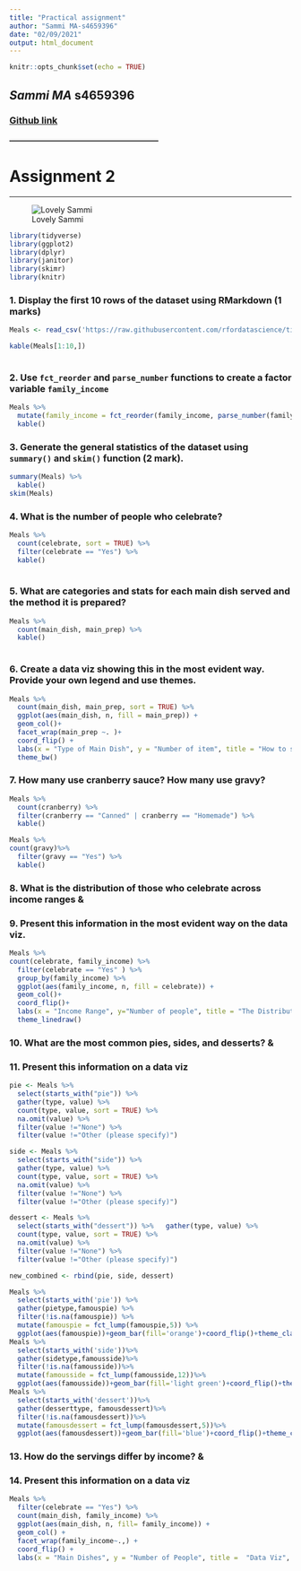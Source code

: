 ```yaml
---
title: "Practical assignment"
author: "Sammi MA-s4659396"
date: "02/09/2021"
output: html_document
---
```


```r
knitr::opts_chunk$set(echo = TRUE)
```


## *Sammi MA* **s4659396**

### [Github link](https://github.com/SammiMA/Practical-assignment/blob/main/Practical%20assignment.Rmd)
**---------------------------------------------------------**

Assignment 2
======================

--------------------------------------
![Lovely Sammi](./pic.JPG)


```r
library(tidyverse)
library(ggplot2)
library(dplyr)
library(janitor)
library(skimr)
library(knitr)
```

### 1. Display the first 10 rows of the dataset using RMarkdown (1 marks)
```r
Meals <- read_csv('https://raw.githubusercontent.com/rfordatascience/tidytuesday/master/data/2018/2018-11-20/thanksgiving_meals.csv')

kable(Meals[1:10,]) 
  
```

### 2. Use `fct_reorder` and `parse_number` functions to create a factor variable `family_income`
```r
Meals %>%
  mutate(family_income = fct_reorder(family_income, parse_number(family_income))) %>% 
  kable()
```

### 3. Generate the general statistics of the dataset using `summary()` and `skim()` function (2 mark).
```r
summary(Meals) %>% 
  kable()
skim(Meals) 
```

### 4. What is the number of people who celebrate?
```r
Meals %>%
  count(celebrate, sort = TRUE) %>%
  filter(celebrate == "Yes") %>% 
  kable()
  
```

### 5. What are categories and stats for each main dish served and the method it is prepared?
```r
Meals %>%
  count(main_dish, main_prep) %>% 
  kable()
  
```

### 6. Create a data viz showing this in the most evident way. Provide your own legend and use themes.
```r
Meals %>%
  count(main_dish, main_prep, sort = TRUE) %>%
  ggplot(aes(main_dish, n, fill = main_prep)) +
  geom_col()+
  facet_wrap(main_prep ~. )+
  coord_flip() +
  labs(x = "Type of Main Dish", y = "Number of item", title = "How to serve your dish", caption = "Image 1") +
  theme_bw()
```

### 7. How many use cranberry sauce? How many use gravy?
```r
Meals %>%
  count(cranberry) %>%
  filter(cranberry == "Canned" | cranberry == "Homemade") %>% 
  kable()
```
```r
Meals %>%
count(gravy)%>%
  filter(gravy == "Yes") %>% 
  kable()
```
### 8. What is the distribution of those who celebrate across income ranges &
### 9. Present this information in the most evident way on the data viz.
```r
Meals %>%
count(celebrate, family_income) %>%
  filter(celebrate == "Yes" ) %>%
  group_by(family_income) %>%
  ggplot(aes(family_income, n, fill = celebrate)) +
  geom_col()+
  coord_flip()+
  labs(x = "Income Range", y="Number of people", title = "The Distribution of people across income ranges celebrate the Thanksgiving", caption = "Image 2") +
  theme_linedraw()
```


### 10. What are the most common pies, sides, and desserts? &
### 11. Present this information on a data viz
```r
pie <- Meals %>% 
  select(starts_with("pie")) %>% 
  gather(type, value) %>% 
  count(type, value, sort = TRUE) %>%
  na.omit(value) %>% 
  filter(value !="None") %>% 
  filter(value !="Other (please specify)")

side <- Meals %>% 
  select(starts_with("side")) %>% 
  gather(type, value) %>% 
  count(type, value, sort = TRUE) %>%
  na.omit(value) %>% 
  filter(value !="None") %>% 
  filter(value !="Other (please specify)")

dessert <- Meals %>% 
  select(starts_with("dessert")) %>%   gather(type, value) %>% 
  count(type, value, sort = TRUE) %>%
  na.omit(value) %>% 
  filter(value !="None") %>% 
  filter(value !="Other (please specify)")

new_combined <- rbind(pie, side, dessert)
```


```r
Meals %>% 
  select(starts_with('pie')) %>% 
  gather(pietype,famouspie) %>% 
  filter(!is.na(famouspie)) %>% 
  mutate(famouspie = fct_lump(famouspie,5)) %>%
  ggplot(aes(famouspie))+geom_bar(fill='orange')+coord_flip()+theme_classic()+labs(title='Most Common Pie in Thanksgiving', caption = "Image 3")
Meals %>%
  select(starts_with('side'))%>%
  gather(sidetype,famousside)%>%
  filter(!is.na(famousside))%>%
  mutate(famousside = fct_lump(famousside,12))%>%
  ggplot(aes(famousside))+geom_bar(fill='light green')+coord_flip()+theme_classic()+labs(title='Most Common Side in Thanksgiving', caption = "Image 4")
Meals %>%
  select(starts_with('dessert'))%>%
  gather(desserttype, famousdessert)%>%
  filter(!is.na(famousdessert))%>%
  mutate(famousdessert = fct_lump(famousdessert,5))%>%
  ggplot(aes(famousdessert))+geom_bar(fill='blue')+coord_flip()+theme_classic()+labs(title='Most Common dessert in Thanksgiving',caption="Image 5 ")
```



### 13. How do the servings differ by income? &
### 14. Present this information on a data viz
```r
Meals %>% 
  filter(celebrate == "Yes") %>% 
  count(main_dish, family_income) %>% 
  ggplot(aes(main_dish, n, fill= family_income)) +
  geom_col() +
  facet_wrap(family_income~.,) +
  coord_flip() +
  labs(x = "Main Dishes", y = "Number of People", title =  "Data Viz", caption = "Image 4")
```

